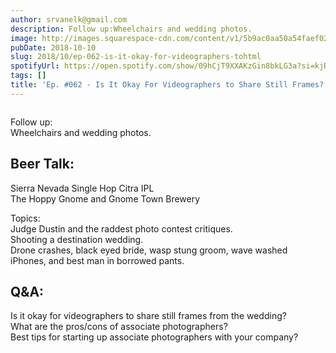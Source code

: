 ```yaml
---
author: srvanelk@gmail.com
description: Follow up:Wheelchairs and wedding photos.
image: http://images.squarespace-cdn.com/content/v1/5b9ac0aa50a54faef024c950/1547782378113-YYNJU04UEAYBUXDTZR5X/image-asset.jpeg/img.jpg/weddingphotohangover/embed/episodes/Ep--062---Is-It-Okay-For-Videographers-to-Share-Still-Frames-e2caro
pubDate: 2018-10-10
slug: 2018/10/ep-062-is-it-okay-for-videographers-tohtml
spotifyUrl: https://open.spotify.com/show/09hCjT9XXAKzGin8bkLG3a?si=kjRZvQ1JTb6Ov3HVzSSlWA
tags: []
title: 'Ep. #062 - Is It Okay For Videographers to Share Still Frames?'
---
```


<figure>
  <img src="http://images.squarespace-cdn.com/content/v1/5b9ac0aa50a54faef024c950/1547782378113-YYNJU04UEAYBUXDTZR5X/image-asset.jpeg/img.jpg/weddingphotohangover/embed/episodes/Ep--062---Is-It-Okay-For-Videographers-to-Share-Still-Frames-e2caro" alt="" />
</figure>

Follow up:  
Wheelchairs and wedding photos.

## Beer Talk:  
Sierra Nevada Single Hop Citra IPL  
The Hoppy Gnome and Gnome Town Brewery

Topics:  
Judge Dustin and the raddest photo contest critiques.  
Shooting a destination wedding.  
Drone crashes, black eyed bride, wasp stung groom, wave washed iPhones, and best man in borrowed pants.

## Q&A:  
Is it okay for videographers to share still frames from the wedding?  
What are the pros/cons of associate photographers?  
Best tips for starting up associate photographers with your company?